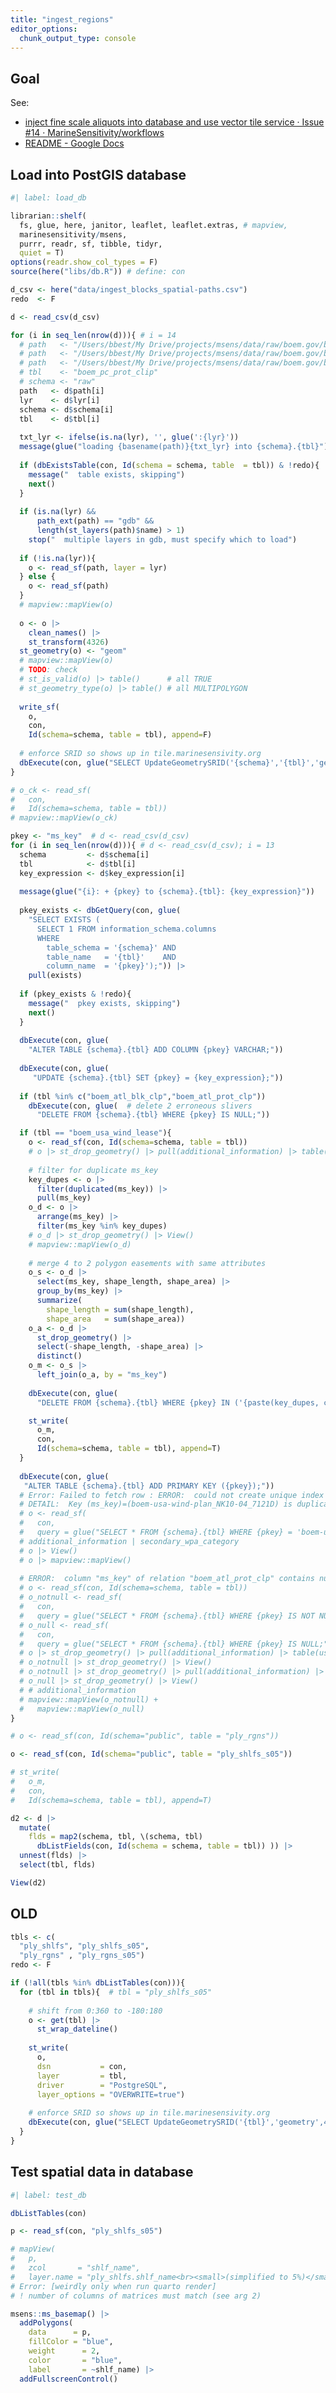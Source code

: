 ```yaml
---
title: "ingest_regions"
editor_options: 
  chunk_output_type: console
---
```


## Goal

See: 

* [inject fine scale aliquots into database and use vector tile service · Issue #14 · MarineSensitivity/workflows](https://github.com/MarineSensitivity/workflows/issues/14)
* [README - Google Docs](https://docs.google.com/document/d/1jpW3As6sve5LkI7r8Os3YpDk8zyBMz2r3_2irFHzorc/edit)

## Load into PostGIS database

```r
#| label: load_db

librarian::shelf(
  fs, glue, here, janitor, leaflet, leaflet.extras, # mapview, 
  marinesensitivity/msens, 
  purrr, readr, sf, tibble, tidyr,
  quiet = T)
options(readr.show_col_types = F)
source(here("libs/db.R")) # define: con

d_csv <- here("data/ingest_blocks_spatial-paths.csv")
redo  <- F

d <- read_csv(d_csv)

for (i in seq_len(nrow(d))){ # i = 14
  # path   <- "/Users/bbest/My Drive/projects/msens/data/raw/boem.gov/blocks/PC/PC_PROT_CLIP/PC_PROT_CLIP.shp"
  # path   <- "/Users/bbest/My Drive/projects/msens/data/raw/boem.gov/blocks/GMX/BlockPolygonsClipped.gdb"
  # path   <- "/Users/bbest/My Drive/projects/msens/data/raw/boem.gov/blocks/USA/BOEMWindLayers_4Download.gdb"
  # tbl    <- "boem_pc_prot_clip"
  # schema <- "raw"
  path   <- d$path[i]
  lyr    <- d$lyr[i]
  schema <- d$schema[i]
  tbl    <- d$tbl[i]
  
  txt_lyr <- ifelse(is.na(lyr), '', glue(':{lyr}'))
  message(glue("loading {basename(path)}{txt_lyr} into {schema}.{tbl}"))
  
  if (dbExistsTable(con, Id(schema = schema, table  = tbl)) & !redo){
    message("  table exists, skipping")
    next()
  }
  
  if (is.na(lyr) && 
      path_ext(path) == "gdb" && 
      length(st_layers(path)$name) > 1)
    stop("  multiple layers in gdb, must specify which to load")
  
  if (!is.na(lyr)){
    o <- read_sf(path, layer = lyr)
  } else {
    o <- read_sf(path)
  }
  # mapview::mapView(o)
  
  o <- o |> 
    clean_names() |>
    st_transform(4326)
  st_geometry(o) <- "geom"
  # mapview::mapView(o)
  # TODO: check
  # st_is_valid(o) |> table()      # all TRUE
  # st_geometry_type(o) |> table() # all MULTIPOLYGON
  
  write_sf(
    o,
    con,
    Id(schema=schema, table = tbl), append=F)
  
  # enforce SRID so shows up in tile.marinesensivity.org
  dbExecute(con, glue("SELECT UpdateGeometrySRID('{schema}','{tbl}','geom',4326);"))
}

# o_ck <- read_sf(
#   con,
#   Id(schema=schema, table = tbl))
# mapview::mapView(o_ck)

pkey <- "ms_key"  # d <- read_csv(d_csv)
for (i in seq_len(nrow(d))){ # d <- read_csv(d_csv); i = 13
  schema         <- d$schema[i]
  tbl            <- d$tbl[i]
  key_expression <- d$key_expression[i]
  
  message(glue("{i}: + {pkey} to {schema}.{tbl}: {key_expression}"))
  
  pkey_exists <- dbGetQuery(con, glue(
    "SELECT EXISTS (
      SELECT 1 FROM information_schema.columns 
      WHERE 
        table_schema = '{schema}' AND
        table_name   = '{tbl}'    AND 
        column_name  = '{pkey}');")) |> 
    pull(exists)
  
  if (pkey_exists & !redo){
    message("  pkey exists, skipping")
    next()
  }
    
  dbExecute(con, glue(
    "ALTER TABLE {schema}.{tbl} ADD COLUMN {pkey} VARCHAR;"))
  
  dbExecute(con, glue(
     "UPDATE {schema}.{tbl} SET {pkey} = {key_expression};"))
  
  if (tbl %in% c("boem_atl_blk_clp","boem_atl_prot_clp"))
    dbExecute(con, glue(  # delete 2 erroneous slivers
      "DELETE FROM {schema}.{tbl} WHERE {pkey} IS NULL;"))

  if (tbl == "boem_usa_wind_lease"){
    o <- read_sf(con, Id(schema=schema, table = tbl))
    # o |> st_drop_geometry() |> pull(additional_information) |> table(useNA = "ifany")
    
    # filter for duplicate ms_key
    key_dupes <- o |> 
      filter(duplicated(ms_key)) |> 
      pull(ms_key)
    o_d <- o |> 
      arrange(ms_key) |>
      filter(ms_key %in% key_dupes)
    # o_d |> st_drop_geometry() |> View()
    # mapview::mapView(o_d)
    
    # merge 4 to 2 polygon easements with same attributes
    o_s <- o_d |> 
      select(ms_key, shape_length, shape_area) |> 
      group_by(ms_key) |>
      summarize(
        shape_length = sum(shape_length),
        shape_area   = sum(shape_area))
    o_a <- o_d |> 
      st_drop_geometry() |> 
      select(-shape_length, -shape_area) |> 
      distinct()
    o_m <- o_s |> 
      left_join(o_a, by = "ms_key")
    
    dbExecute(con, glue(
      "DELETE FROM {schema}.{tbl} WHERE {pkey} IN ('{paste(key_dupes, collapse='\\',\\'')}');"))

    st_write(
      o_m,
      con,
      Id(schema=schema, table = tbl), append=T)
  }
  
  dbExecute(con, glue(
   "ALTER TABLE {schema}.{tbl} ADD PRIMARY KEY ({pkey});"))
  # Error: Failed to fetch row : ERROR:  could not create unique index "boem_usa_wind_plan_pkey"
  # DETAIL:  Key (ms_key)=(boem-usa-wind-plan_NK10-04_7121D) is duplicated.
  # o <- read_sf(
  #   con,
  #   query = glue("SELECT * FROM {schema}.{tbl} WHERE {pkey} = 'boem-usa-wind-plan_NK10-04_7121D';"))
  # additional_information | secondary_wpa_category
  # o |> View()
  # o |> mapview::mapView()
  
  # ERROR:  column "ms_key" of relation "boem_atl_prot_clp" contains null values
  # o <- read_sf(con, Id(schema=schema, table = tbl))
  # o_notnull <- read_sf(
  #   con,
  #   query = glue("SELECT * FROM {schema}.{tbl} WHERE {pkey} IS NOT NULL;"))
  # o_null <- read_sf(
  #   con,
  #   query = glue("SELECT * FROM {schema}.{tbl} WHERE {pkey} IS NULL;"))
  # o |> st_drop_geometry() |> pull(additional_information) |> table(useNA = "ifany")
  # o_notnull |> st_drop_geometry() |> View()
  # o_notnull |> st_drop_geometry() |> pull(additional_information) |> table(useNA = "ifany")
  # o_null |> st_drop_geometry() |> View()
  # # additional_information
  # mapview::mapView(o_notnull) +
  #   mapview::mapView(o_null)
}
```

```r
# o <- read_sf(con, Id(schema="public", table = "ply_rgns"))

o <- read_sf(con, Id(schema="public", table = "ply_shlfs_s05"))

# st_write(
#   o_m,
#   con,
#   Id(schema=schema, table = tbl), append=T)
```


```r

d2 <- d |> 
  mutate(
    flds = map2(schema, tbl, \(schema, tbl)
      dbListFields(con, Id(schema = schema, table = tbl)) )) |> 
  unnest(flds) |> 
  select(tbl, flds)

View(d2)
```


## OLD

```r
tbls <- c(
  "ply_shlfs", "ply_shlfs_s05", 
  "ply_rgns" , "ply_rgns_s05")
redo <- F

if (!all(tbls %in% dbListTables(con))){
  for (tbl in tbls){  # tbl = "ply_shlfs_s05"
    
    # shift from 0:360 to -180:180
    o <- get(tbl) |> 
      st_wrap_dateline()
    
    st_write(
      o,
      dsn           = con,
      layer         = tbl,
      driver        = "PostgreSQL",
      layer_options = "OVERWRITE=true")
  
    # enforce SRID so shows up in tile.marinesensivity.org
    dbExecute(con, glue("SELECT UpdateGeometrySRID('{tbl}','geometry',4326);"))
  }
}
```

## Test spatial data in database

```r
#| label: test_db

dbListTables(con)

p <- read_sf(con, "ply_shlfs_s05")

# mapView(
#   p,
#   zcol       = "shlf_name",
#   layer.name = "ply_shlfs.shlf_name<br><small>(simplified to 5%)</small>")
# Error: [weirdly only when run quarto render]
# ! number of columns of matrices must match (see arg 2)

msens::ms_basemap() |>
  addPolygons(
    data      = p,
    fillColor = "blue",
    weight      = 2,
    color       = "blue",
    label       = ~shlf_name) |> 
  addFullscreenControl()
```
